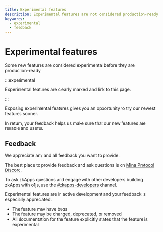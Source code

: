 ```yaml
---
title: Experimental features
description: Experimental features are not considered production-ready.  
keywords:
  - experimental
  - feedback
---
```


# Experimental features

Some new features are considered experimental before they are production-ready. 

:::experimental

Experimental features are clearly marked and link to this page.

:::

Exposing experimental features gives you an opportunity to try our newest features sooner.

In return, your feedback helps us make sure that our new features are reliable and useful.

## Feedback

We appreciate any and all feedback you want to provide. 

The best place to provide feedback and ask questions is on [Mina Protocol Discord](https://bit.ly/MinaDiscord). 

To ask zkApps questions and engage with other developers building zkApps with o1js, use the [#zkapps-developers](https://discord.com/channels/484437221055922177/915745847692636181) channel.

Experimental features are in active development and your feedback is especially appreciated.

- The feature may have bugs
- The feature may be changed, deprecated, or removed
- All documentation for the feature explicitly states that the feature is experimental
